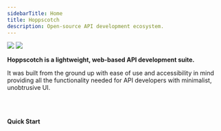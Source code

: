 ```yaml
---
sidebarTitle: Home
title: Hoppscotch
description: Open-source API development ecosystem.
---
```



<img className="block dark:hidden" src="/images/hero-light.png" />
<img className="hidden dark:block" src="/images/hero-dark.png" />

**Hoppscotch is a lightweight, web-based API development suite.**

It was built from the ground up with ease of use and accessibility in mind providing all the functionality needed for API developers with minimalist, unobtrusive UI.

<PrimaryButton label="Get started" href="/documentation/getting-started/introduction" />

<br />
<br />

**Quick Start**

<CardGroup>
  <HeroCard
    imgLight="/images/hoppscotch-cloud-light.svg"
    imgDark="/images/hoppscotch-cloud-dark.svg"
    title="Hoppscotch Cloud"
    description="Everything you need to get started with Hoppscotch, hosted by us."
    href="https://hoppscotch.io"
  />
  <HeroCard
    imgLight="/images/hoppscotch-self-host-light.svg"
    imgDark="/images/hoppscotch-self-host-dark.svg"
    title="Hoppscotch Self-Host"
    description="Deploy your own instance of Hoppscotch on your own infrastructure."
    href="/documentation/self-host/getting-started"
  />
</CardGroup>
